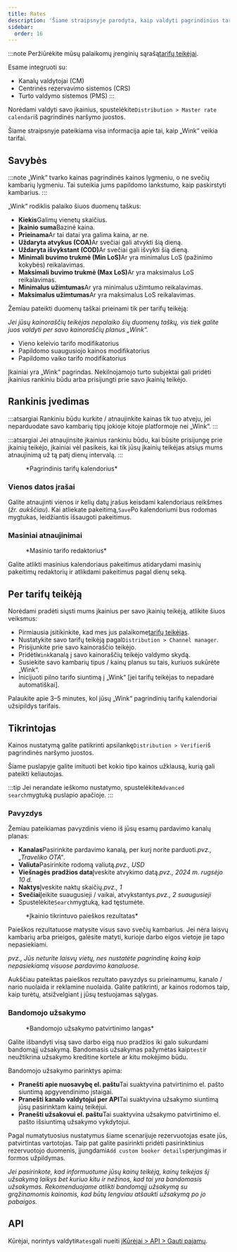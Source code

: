```yaml
---
title: Rates
description: 'Šiame straipsnyje parodyta, kaip valdyti pagrindinius tarifus „Wink“.'
sidebar:
  order: 16
---
```


:::note
Peržiūrėkite mūsų palaikomų įrenginių sąrašą[tarifų teikėjai](/extranet/rate-providers).

Esame integruoti su:

* Kanalų valdytojai (CM)
* Centrinės rezervavimo sistemos (CRS)
* Turto valdymo sistemos (PMS)
  :::

Norėdami valdyti savo įkainius, spustelėkite`Distribution > Master rate calendar`iš pagrindinės naršymo juostos.

Šiame straipsnyje pateikiama visa informacija apie tai, kaip „Wink“ veikia tarifai.

## Savybės

:::note
„Wink“ tvarko kainas pagrindinės kainos lygmeniu, o ne svečių kambarių lygmeniu. Tai suteikia jums papildomo lankstumo, kaip paskirstyti kambarius.
:::

„Wink“ rodiklis palaiko šiuos duomenų taškus:

* **Kiekis**Galimų vienetų skaičius.
* **Įkainio suma**Bazinė kaina.
* **Prieinama**Ar tai datai yra galima kaina, ar ne.
* **Uždaryta atvykus (COA)**&#x41;r svečiai gali atvykti šią dieną.
* **Uždaryta išvykstant (COD)**&#x41;r svečiai gali išvykti šią dieną.
* **Minimali buvimo trukmė (Min LoS)**&#x41;r yra minimalus LoS (pažinimo kokybės) reikalavimas.
* **Maksimali buvimo trukmė (Max LoS)**&#x41;r yra maksimalus LoS reikalavimas.
* **Minimalus užimtumas**Ar yra minimalus užimtumo reikalavimas.
* **Maksimalus užimtumas**Ar yra maksimalus LoS reikalavimas.

Žemiau pateikti duomenų taškai prieinami tik per tarifų teikėją:

*Jei jūsų kainoraščių teikėjas nepalaiko šių duomenų taškų, vis tiek galite juos valdyti per savo kainoraščių planus „Wink“.*

* Vieno keleivio tarifo modifikatorius
* Papildomo suaugusiojo kainos modifikatorius
* Papildomo vaiko tarifo modifikatorius

Įkainiai yra „Wink“ pagrindas. Nekilnojamojo turto subjektai gali pridėti įkainius rankiniu būdu arba prisijungti prie savo įkainių teikėjo.

## Rankinis įvedimas

:::atsargiai
Rankiniu būdu kurkite / atnaujinkite kainas tik tuo atveju, jei neparduodate savo kambarių tipų jokioje kitoje platformoje nei „Wink“.
:::

:::atsargiai
Jei atnaujinsite įkainius rankiniu būdu, kai būsite prisijungę prie įkainių teikėjo, įkainiai vėl pasikeis, kai tik jūsų įkainių teikėjas atsiųs mums atnaujinimą už tą patį dienų intervalą.
:::

<figure>
  <CloudinaryImage width="700" height="251" resize="scale" quality="best" alt="Pagrindinis tarifų kalendorius" src="academy/rate-calendar" errorImage="noimage_opaque_nyrtl0.png" />

  <figcaption>*Pagrindinis tarifų kalendorius*</figcaption>
</figure>


### Vienos datos įrašai

Galite atnaujinti vienos ir kelių datų įrašus keisdami kalendoriaus reikšmes (*žr. aukščiau*). Kai atliekate pakeitimą,`Save`Po kalendoriumi bus rodomas mygtukas, leidžiantis išsaugoti pakeitimus.

### Masiniai atnaujinimai

<figure>
  <CloudinaryImage width="700" height="267" resize="scale" quality="best" alt="Masinio tarifo redaktorius" src="academy/bulk-editor" errorImage="noimage_opaque_nyrtl0.png" />

  <figcaption>*Masinio tarifo redaktorius*</figcaption>
</figure>


Galite atlikti masinius kalendoriaus pakeitimus atidarydami masinių pakeitimų redaktorių ir atlikdami pakeitimus pagal dienų seką.

## Per tarifų teikėją

Norėdami pradėti siųsti mums įkainius per savo įkainių teikėją, atlikite šiuos veiksmus:

* Pirmiausia įsitikinkite, kad mes jus palaikome[tarifų teikėjas](/extranet/rate-providers).
* Nustatykite savo tarifų teikėją pagal`Distribution > Channel manager`.
* Prisijunkite prie savo kainoraščio teikėjo.
* Pridėti`Wink`kanalą į savo kainoraščių teikėjo valdymo skydą.
* Susiekite savo kambarių tipus / kainų planus su tais, kuriuos sukūrėte „Wink“.
* Inicijuoti pilno tarifo siuntimą į „Wink“ \[jei tarifų teikėjas to nepadarė automatiškai].

Palaukite apie 3–5 minutes, kol jūsų „Wink“ pagrindinių tarifų kalendoriai užsipildys tarifais.

## Tikrintojas

Kainos nustatymą galite patikrinti apsilankę`Distribution > Verifier`iš pagrindinės naršymo juostos.

Šiame puslapyje galite imituoti bet kokio tipo kainos užklausą, kurią gali pateikti keliautojas.

:::tip
Jei nerandate ieškomo nustatymo, spustelėkite`Advanced search`mygtuką puslapio apačioje.
:::

### Pavyzdys

Žemiau pateikiamas pavyzdinis vieno iš jūsų esamų pardavimo kanalų planas:

* **Kanalas**Pasirinkite pardavimo kanalą, per kurį norite parduoti.*pvz., „Traveliko OTA“*.
* **Valiuta**Pasirinkite rodomą valiutą.*pvz., USD*
* **Viešnagės pradžios data**Įveskite atvykimo datą.*pvz., 2024 m. rugsėjo 10 d.*
* **Naktys**Įveskite naktų skaičių.*pvz., 1*
* **Svečiai**Įeikite suaugusieji / vaikai, atvykstantys.*pvz., 2 suaugusieji*
* Spustelėkite`Search`mygtuką, kad tęstumėte.

<figure>
  <CloudinaryImage width="350" height="501" resize="scale" quality="best" alt="Įvertinimo tikrintuvo rezultatas" src="academy/rate-verifier" errorImage="noimage_opaque_nyrtl0.png" />

  <figcaption>*Įkainio tikrintuvo paieškos rezultatas*</figcaption>
</figure>


Paieškos rezultatuose matysite visus savo svečių kambarius.
Jei nėra laisvų kambarių arba prieigos, galėsite matyti, kurioje darbo eigos vietoje jie tapo nepasiekiami.

*pvz., Jūs neturite laisvų vietų, nes nustatėte pagrindinę kainą kaip nepasiekiamą visuose pardavimo kanaluose.*

Aukščiau pateiktas paieškos rezultato pavyzdys su prieinamumu, kanalo / nario nuolaida ir reklamine nuolaida.
Galite patikrinti, ar kainos rodomos taip, kaip turėtų, atsižvelgiant į jūsų testuojamas sąlygas.

### Bandomojo užsakymo

<figure>
  <CloudinaryImage width="350" height="459" resize="scale" quality="best" alt="Bandomojo užsakymo modalinis langas" src="academy/test-booking" errorImage="noimage_opaque_nyrtl0.png" />

  <figcaption>*Bandomojo užsakymo patvirtinimo langas*</figcaption>
</figure>


Galite išbandyti visą savo darbo eigą nuo pradžios iki galo sukurdami bandomąjį užsakymą.
Bandomasis užsakymas pažymėtas kaip`test`ir neužtikrina užsakymo kreditine kortele ar kitu mokėjimo būdu.

Bandomojo užsakymo parinktys apima:

* **Pranešti apie nuosavybę el. paštu**Tai suaktyvina patvirtinimo el. pašto siuntimą apgyvendinimo įstaigai.
* **Pranešti kanalo valdytojui per API**Tai suaktyvina užsakymo siuntimą jūsų pasirinktam kainų teikėjui.
* **Pranešti užsakovui el. paštu**Tai suaktyvina užsakymo patvirtinimo el. pašto išsiuntimą užsakymo vykdytojui.

Pagal numatytuosius nustatymus šiame scenarijuje rezervuotojas esate jūs, patvirtintas vartotojas. Taip pat galite pasirinkti pridėti pasirinktinius rezervuotojo duomenis, įjungdami`Add custom booker details`perjungimas ir formos užpildymas.

*Jei pasirinkote, kad informuotume jūsų kainų teikėją, kainų teikėjas šį užsakymą laikys bet kuriuo kitu ir nežinos, kad tai yra bandomasis užsakymas. Rekomenduojame atlikti bandomąjį užsakymą su grąžinamomis kainomis, kad būtų lengviau atšaukti užsakymą po jo pabaigos.*

## API

Kūrėjai, norintys valdyti`Rates`gali nueiti į[Kūrėjai > API > Gauti pajamų](/developers/apis/#monetize-api).

